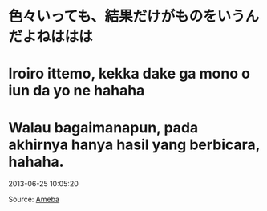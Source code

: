 # 色々いっても、結果だけがものをいうんだよねははは  
# Iroiro ittemo, kekka dake ga mono o iun da yo ne hahaha  
# Walau bagaimanapun, pada akhirnya hanya hasil yang berbicara, hahaha.

2013-06-25 10:05:20  

Source: [Ameba](https://ameblo.jp/arihara6/amemberentry-11560178652.html)